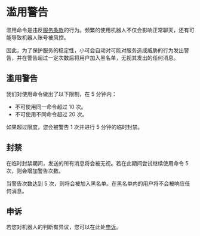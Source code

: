 # 滥用警告

滥用命令是违反[服务条款](https://bot.teahouse.team/wiki/服务条款)的行为。频繁的使用机器人不仅会影响正常聊天，还有可能导致机器人账号被风控。

因此，为了保护服务的稳定性，小可会自动对可能对服务造成威胁的行为发出警告，并在警告超过一定次数后将用户加入黑名单，无视其发出的任何消息。

## 滥用警告

我们对使用命令做出了以下限制，在 5 分钟内：

- 不可使用同一命令超过 10 次。
- 不可使用不同命令超过 20 次。

如果超过限度，您会被警告 1 次并进行 5 分钟的临时封禁。

## 封禁

在临时封禁期间，发送的所有消息将会被无视。若在此期间尝试继续使用命令 5 次，则会增加警告次数。

当警告次数达到 5 次，则将会被加入黑名单。在黑名单内的用户将不会被响应任何消息。

## 申诉

若您对机器人的判断有异议，您可以在此处[申诉](https://github.com/Teahouse-Studios/akari-bot/issues/new?assignees=OasisAkari&labels=appeal&template=blocklist_appeal.yml&title=[APPEAL]%3A+封禁申诉)。